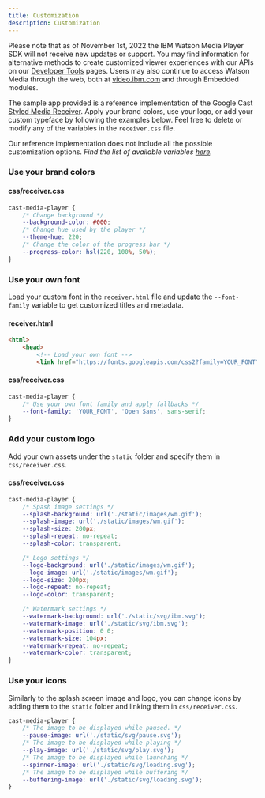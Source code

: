 ```yaml
---
title: Customization
description: Customization
---
```


<InlineNotification kind="warning">

Please note that as of November 1st, 2022 the IBM Watson Media Player SDK will not receive new updates or support. You may find information for alternative methods to create customized viewer experiences with our APIs on our [Developer Tools](https://developers.video.ibm.com/player-api-examples/custom-ui) pages. Users may also continue to access Watson Media through the web, both at [video.ibm.com](http://video.ibm.com/) and through Embedded modules.

</InlineNotification>

The sample app provided is a reference implementation of the Google Cast [Styled Media Receiver].
Apply your brand colors, use your logo, or add your custom typeface by following the examples below.
Feel free to delete or modify any of the variables in the `receiver.css` file.

<InlineNotification>

Our reference implementation does not include all the possible customization options.
_Find the list of available variables [here](https://developers.google.com/cast/docs/web_receiver/customize_ui)._

</InlineNotification>

### Use your brand colors

#### css/receiver.css

```css
cast-media-player {
	/* Change background */
	--background-color: #000;
	/* Change hue used by the player */
	--theme-hue: 220;
	/* Change the color of the progress bar */
	--progress-color: hsl(220, 100%, 50%);
}
```

### Use your own font

Load your custom font in the `receiver.html` file and update the `--font-family` variable to get customized titles and metadata.

#### receiver.html

```html
<html>
	<head>
		<!-- Load your own font -->
		<link href="https://fonts.googleapis.com/css2?family=YOUR_FONT" rel="stylesheet">
```

#### css/receiver.css

```css
cast-media-player {
	/* Use your own font family and apply fallbacks */
	--font-family: 'YOUR_FONT', 'Open Sans', sans-serif;
}
```

### Add your custom logo

Add your own assets under the `static` folder and specify them in `css/receiver.css`.

#### css/receiver.css

```css
cast-media-player {
	/* Spash image settings */
	--splash-background: url('./static/images/wm.gif');
	--splash-image: url('./static/images/wm.gif');
	--splash-size: 200px;
	--splash-repeat: no-repeat;
	--splash-color: transparent;

	/* Logo settings */
	--logo-background: url('./static/images/wm.gif');
	--logo-image: url('./static/images/wm.gif');
	--logo-size: 200px;
	--logo-repeat: no-repeat;
	--logo-color: transparent;

	/* Watermark settings */
	--watermark-background: url('./static/svg/ibm.svg');
	--watermark-image: url('./static/svg/ibm.svg');
	--watermark-position: 0 0;
	--watermark-size: 104px;
	--watermark-repeat: no-repeat;
	--watermark-color: transparent;
}
```

### Use your icons

Similarly to the splash screen image and logo, you can change icons by adding them to the `static` folder and linking them in `css/receiver.css`.

```css
cast-media-player {
	/* The image to be displayed while paused. */
	--pause-image: url('./static/svg/pause.svg');
	/* The image to be displayed while playing */
	--play-image: url('./static/svg/play.svg');
	/* The image to be displayed while launching */
	--spinner-image: url('./static/svg/loading.svg');
	/* The image to be displayed while buffering */
	--buffering-image: url('./static/svg/loading.svg');
}
```

[Styled Media Receiver]: https://developers.google.com/cast/docs/styled_receiver